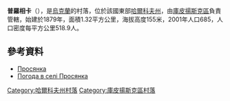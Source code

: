 {{coord|49|53|37|N|37|21|37|E|scale:100000_region:UA|display=title}}

'''普羅相卡'''（{{lang-uk|Просянка}}），是[[烏克蘭|烏克蘭]]的村落，位於該國東部[[哈爾科夫州|哈爾科夫州]]，由[[庫皮揚斯克區|庫皮揚斯克區]]負責管轄，始建於1879年，面積1.32平方公里，海拔高度155米，2001年人口685，人口密度每平方公里518.9人。

==參考資料==
*[http://w1.c1.rada.gov.ua/pls/z7502/A005?rdat1=09.01.2009&rf7571=33619 Просянка]{{dead link|date=2018年3月 |bot=InternetArchiveBot |fix-attempted=yes }}
* [http://weather.in.ua/ua/har'kovskaja/21767 Погода в селі Просянка] {{Wayback|url=http://weather.in.ua/ua/har%27kovskaja/21767 |date=20160323025906 }}

{{DEFAULTSORT:Просянка}}
[[Category:哈爾科夫州村落|Category:哈爾科夫州村落]]
[[Category:庫皮揚斯克區村落|Category:庫皮揚斯克區村落]]


{{Kharkiv-geo-stub}}